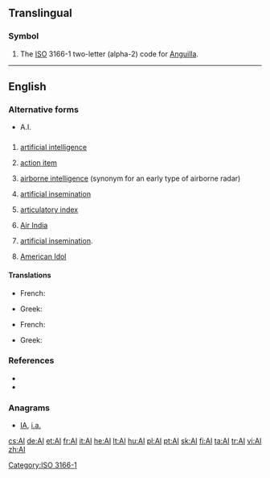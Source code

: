 {{also|Appendix:Variations of "ai"}}
==Translingual==

===Symbol===
{{infl|mul|symbol}}

# The [[ISO]] 3166-1 two-letter (alpha-2) code for [[Anguilla]].

[[Category:ISO 3166-1]]

----

==English==

===Alternative forms===
* A.I.<!--for all?-->

==={{initialism}}===
{{infl|en|initialism}}

# {{computing theory}} [[artificial intelligence]]
# {{management}} [[action item]]
# {{context|British airforce}} [[airborne intelligence]] (synonym for an early type of airborne radar)
# [[artificial insemination]]
# {{phonetics}} [[articulatory index]]
# [[w:Air India|Air India]]
# {{agriculture}} [[artificial insemination]].
# [[w:American Idol|American Idol]]

====Translations====
{{trans-top|artificial intelligence}}
* French: {{t+|fr|IA|f}}
{{trans-mid}}
* Greek: {{t|el|ΤΝ|f|tr=TN}}
{{trans-bottom}}

{{trans-top|artificial insemination}}
* French: {{t+|fr|IA|f}}
{{trans-mid}}
* Greek: {{t-|el|τεχνητή γονιμοποίηση|f|tr=technití gonimoíisi}}
{{trans-bottom}}

===References===
* {{R:Dictionary.com|AI}}
* {{R:American Heritage 2000|AI}}

===Anagrams===
* {{alphagram|ai}} [[IA#English|IA]], [[i.a.#English|i.a.]]

[[cs:AI]]
[[de:AI]]
[[et:AI]]
[[fr:AI]]
[[it:AI]]
[[he:AI]]
[[lt:AI]]
[[hu:AI]]
[[pl:AI]]
[[pt:AI]]
[[sk:AI]]
[[fi:AI]]
[[ta:AI]]
[[tr:AI]]
[[vi:AI]]
[[zh:AI]]